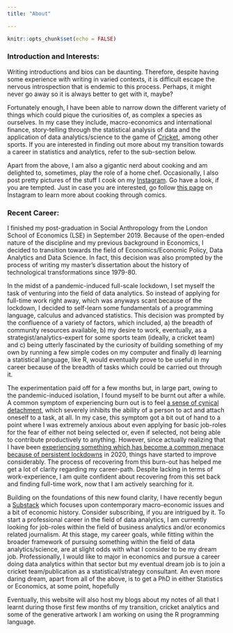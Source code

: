 ```yaml
---
title: "About"

---
```


```r
knitr::opts_chunk$set(echo = FALSE)
```




### Introduction and Interests: 

Writing introductions and bios can be daunting. Therefore, despite having some experience with writing in varied contexts, it is difficult escape the nervous introspection that is endemic to this process. Perhaps, it might never go away so it is always better to get with it, maybe? 


Fortunately enough, I have been able to narrow down the different variety of things which could pique the curiosities of, as complex a species as ourselves. In my case they include, macro-economics and international finance, story-telling through the statistical analysis of data and the application of data analytics/science to the game of [Cricket]("https://www.youtube.com/watch?v=PjWNj7HzJrY"), among other sports. If you are interested in finding out more about my transition towards a career in statistics and analytics, refer to the sub-section below.  



Apart from the above, I am also a gigantic nerd about cooking and am delighted to, sometimes, play the role of a home chef. Occasionally, I also post pretty pictures of the stuff I cook on my [Instagram]('https://www.instagram.com/hitesh_fulwani08/"). Go have a look, if you are tempted. Just in case you are interested, go follow [this page]("https://www.instagram.com/_masalalab/") on Instagram to learn more about cooking through comics. 






### Recent Career:

I finished my post-graduation in Social Anthropology from the London School of Economics (LSE) in September 2019. Because of the open-ended nature of the discipline and my previous background in Economics, I decided to transition towards the field of Economics/Economic Policy, Data Analytics and Data Science. In fact, this decision was also prompted by the process of writing my master's dissertation about the history of technological transformations since 1979-80. 


In the midst of a pandemic-induced full-scale lockdown, I set myself the task of venturing into the field of data analytics. So instead of applying for full-time work right away, which was anyways scant because of the lockdown, I decided to self-learn some fundamentals of a programming language, calculus and advanced statistics. This decision was prompted by the confluence of a variety of factors, which included, a)  the breadth of community resources available, b) my desire to work, eventually, as a strategist/analytics-expert for some sports team (ideally, a cricket team) and c) being utterly fascinated by the curiosity of building something of my own by running a few simple codes on my computer and finally d) learning a statistical language, like R, would eventually prove to be useful in my career because of the breadth of tasks which could be carried out through it. 


The experimentation paid off for a few months but, in large part, owing to the pandemic-induced isolation, I found myself to be burnt out after a while. A common symptom of experiencing burn out is to feel [a sense of cynical detachment]("https://hbr.org/2021/04/your-burnout-is-unique-your-recovery-will-be-too"), which severely inhibits the ability of a person to act and attach oneself to a task, at all. In my case, this symptom got a bit out of hand to a point where I was extremely anxious about even applying for basic job-roles for the fear of either not being selected or, even if selected, not being able to contribute productively to anything. However, since actually realizing that I have been [experiencing something which has become a common menace because of persistent lockdowns]("https://hbr.org/2021/02/beyond-burned-out") in 2020, things have started to improve considerably. The process of recovering from this burn-out has helped me get a lot of clarity regarding my career-path. Despite lacking in terms of work-experience, I am quite confident about recovering from this set back and finding full-time work, now that I am actively searching for it.


Building on the foundations of this new found clarity, I have recently begun a [Substack]("https://hiteshfulwani.substack.com/") which focuses upon contemporary macro-economic issues and  a bit of economic history. Consider subscribing, if you are intrigued by it. To start a professional career in the field of data analytics, I am currently looking for job-roles within the field of business analytics and/or economics related journalism. At this stage, my career goals, while fitting within the broader framework of pursuing something within the field of data analytics/science, are at slight odds with what I consider to be my dream job. Professionally, I would like to major in economics and pursue a career doing data analytics within that sector but my eventual dream job is to join a cricket team/publication as a statistical/strategy consultant. An even more daring dream, apart from all of the above, is to get a PhD in either Statistics or Economics, at some point, hopefully


Eventually, this website will also host my blogs about my notes of all that I learnt during those first few months of my transition, cricket analytics and some of the generative artwork I am working on using the R programming language.













